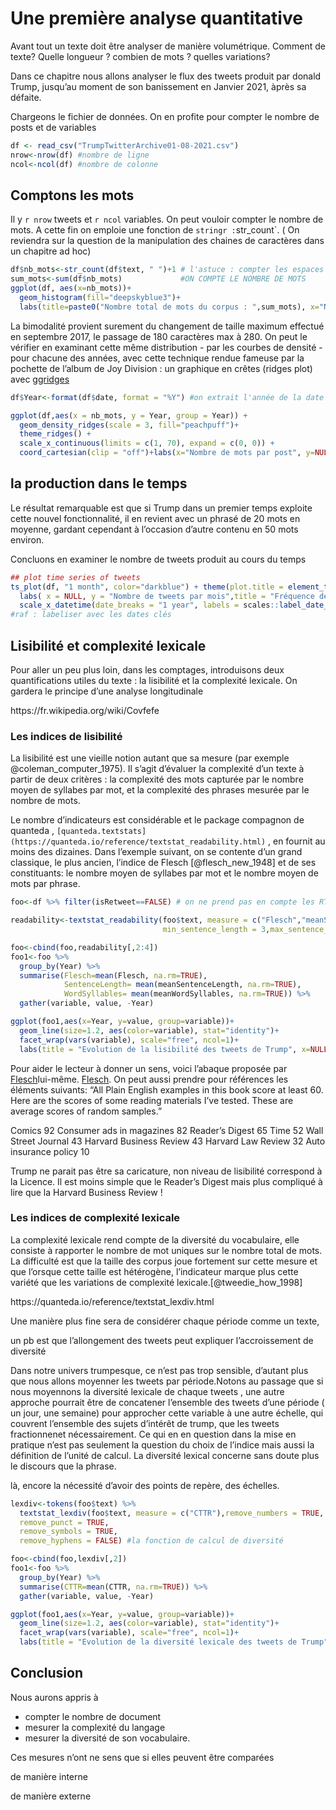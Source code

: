 # Une première analyse quantitative

Avant tout un texte doit être analyser de manière volumétrique. Comment de texte? Quelle longueur ? combien de mots ? quelles variations? 

Dans ce chapitre nous allons analyser le flux des tweets produit par donald Trump, jusqu'au moment de son banissement en Janvier 2021, àprès sa défaite.

Chargeons le fichier de données. On en profite pour compter le nombre de posts et de variables

```r

df <- read_csv("TrumpTwitterArchive01-08-2021.csv")
nrow<-nrow(df) #nombre de ligne
ncol<-ncol(df) #nombre de colonne

```

## Comptons les mots

Il y `r nrow` tweets et `r ncol` variables. On peut vouloir compter le nombre de mots. A cette fin on emploie une fonction de `stringr :  `str_count`. ( On reviendra sur la question de la manipulation des chaines de caractères dans un chapitre ad hoc)


```r

df$nb_mots<-str_count(df$text, " ")+1 # l'astuce : compter les espaces et ajouter 1, pour compter les mots
sum_mots<-sum(df$nb_mots)             #ON COMPTE LE NOMBRE DE MOTS
ggplot(df, aes(x=nb_mots))+
  geom_histogram(fill="deepskyblue3")+
  labs(title=paste0("Nombre total de mots du corpus : ",sum_mots), x="Nombre de mots par post", y="Fréquence")

```

La bimodalité provient surement du changement de taille maximum effectué en septembre 2017, le passage de 180 caractères max à 280. On peut le vérifier en examinant cette même distribution - par les courbes de densité - pour chacune des années, avec cette technique rendue fameuse par la pochette de l'album de Joy Division : un graphique en crêtes (ridges plot) avec [ggridges](https://cran.r-project.org/web/packages/ggridges/vignettes/introduction.html)

```r

df$Year<-format(df$date, format = "%Y") #on extrait l'année de la date

ggplot(df,aes(x = nb_mots, y = Year, group = Year)) +
  geom_density_ridges(scale = 3, fill="peachpuff")+
  theme_ridges() +
  scale_x_continuous(limits = c(1, 70), expand = c(0, 0)) +
  coord_cartesian(clip = "off")+labs(x="Nombre de mots par post", y=NULL)
```

## la production dans le temps


Le résultat remarquable est que si Trump dans un premier temps exploite cette nouvel fonctionnalité, il en revient avec un phrasé de 20 mots en moyenne, gardant cependant à l'occasion d'autre contenu en 50 mots environ.

Concluons en examiner le nombre de tweets produit au cours du temps

```r

## plot time series of tweets
ts_plot(df, "1 month", color="darkblue") + theme(plot.title = element_text(face = "bold")) + 
  labs( x = NULL, y = "Nombre de tweets par mois",title = "Fréquence des posts twitters Donald Trump")+
  scale_x_datetime(date_breaks = "1 year", labels = scales::label_date_short())
#raf : labeliser avec les dates clés
```


## Lisibilité et complexité lexicale

Pour aller un peu plus loin, dans les comptages, introduisons deux quantifications utiles du texte : la lisibilité et la complexité lexicale. On gardera le principe d'une analyse longitudinale

https://fr.wikipedia.org/wiki/Covfefe

### Les indices de lisibilité

La lisibilité est une vieille notion autant que sa mesure (par exemple @coleman_computer_1975). Il s'agit d'évaluer la complexité d'un texte à partir de deux critères : la complexité des mots capturée par le nombre moyen de syllabes par mot, et la complexité des phrases mesurée par le nombre de mots. 

Le nombre d'indicateurs est considérable et le package compagnon de quanteda , `[quanteda.textstats](https://quanteda.io/reference/textstat_readability.html)` , en fournit au moins des dizaines. Dans l'exemple suivant, on se contente d'un grand classique, le plus ancien, l'indice de Flesch [@flesch_new_1948] et de ses constituants: le nombre moyen de syllabes par mot et le nombre moyen de mots par phrase.  

```r

foo<-df %>% filter(isRetweet==FALSE) # on ne prend pas en compte les RT

readability<-textstat_readability(foo$text, measure = c("Flesch","meanSentenceLength", "meanWordSyllables"),
                                  min_sentence_length = 3,max_sentence_length = 1000) #la fonction de calcul de lisibilité

foo<-cbind(foo,readability[,2:4])
foo1<-foo %>% 
  group_by(Year) %>%
  summarise(Flesch=mean(Flesch, na.rm=TRUE), 
            SentenceLength= mean(meanSentenceLength, na.rm=TRUE),
            WordSyllables= mean(meanWordSyllables, na.rm=TRUE)) %>%
  gather(variable, value, -Year)

ggplot(foo1,aes(x=Year, y=value, group=variable))+
  geom_line(size=1.2, aes(color=variable), stat="identity")+
  facet_wrap(vars(variable), scale="free", ncol=1)+
  labs(title = "Evolution de la lisibilité des tweets de Trump", x=NULL, y=NULL)
```

Pour aider le lecteur à donner un sens, voici l'abaque proposée par [Flesch](http://www.appstate.edu/~steelekm/classes/psy2664/Flesch.htm)lui-même. [Flesch](ReadabilityFlesch.JPG). On peut aussi prendre pour références les éléments suivants: "All Plain English examples in this book score at least 60. Here are the scores of some reading materials I've tested. These are average scores of random samples."

Comics                      92
Consumer ads in magazines   82
Reader's Digest             65
Time                        52
Wall Street Journal         43
Harvard Business Review     43
Harvard Law Review          32
Auto insurance policy       10

Trump ne parait pas être sa caricature, non niveau de lisibilité correspond à la Licence. Il est moins simple que le Reader's Digest mais plus compliqué à lire que la Harvard Business Review !  

### Les indices de complexité lexicale

La complexité lexicale rend compte de la diversité du vocabulaire, elle consiste à rapporter le nombre de mot uniques sur le nombre total de mots. La difficulté est que la taille des corpus joue fortement sur cette mesure et que l'orsque cette taille est hétérogène, l'indicateur marque plus cette variété que les variations de complexité lexicale.[@tweedie_how_1998] 

https://quanteda.io/reference/textstat_lexdiv.html

Une manière plus fine sera de considérer chaque période comme un texte, 

un pb est que l'allongement des tweets peut expliquer l'accroissement de diversité

Dans notre univers trumpesque, ce n'est pas trop sensible, d'autant plus que nous allons moyenner les tweets par période.Notons au passage que si nous moyennons la diversité lexicale de chaque tweets , une autre approche pourrait être de concatener l'ensemble des tweets d'une période ( un jour, une semaine) pour approcher cette variable à une autre échelle, qui couvrent l'ensemble des sujets d'intérêt de trump, que les tweets fractionnenet nécessairement. Ce qui en en question dans la mise en pratique n'est pas seulement la question du choix de l'indice mais aussi la définition de l'unité de calcul. La diversité lexical concerne sans doute plus le discours que la phrase. 


là, encore la nécessité d'avoir des points de repère, des échelles.


```r


lexdiv<-tokens(foo$text) %>% 
  textstat_lexdiv(foo$text, measure = c("CTTR"),remove_numbers = TRUE,
  remove_punct = TRUE,
  remove_symbols = TRUE,
  remove_hyphens = FALSE) #la fonction de calcul de diversité

foo<-cbind(foo,lexdiv[,2])
foo1<-foo %>% 
  group_by(Year) %>%
  summarise(CTTR=mean(CTTR, na.rm=TRUE)) %>%
  gather(variable, value, -Year)

ggplot(foo1,aes(x=Year, y=value, group=variable))+
  geom_line(size=1.2, aes(color=variable), stat="identity")+
  facet_wrap(vars(variable), scale="free", ncol=1)+
  labs(title = "Evolution de la diversité lexicale des tweets de Trump", x=NULL, y=NULL)
```

## Conclusion

Nous aurons appris à 

* compter le nombre de document
* mesurer la complexité du langage
* mesurer la diversité de son vocabulaire.

Ces mesures n'ont ne sens que si elles peuvent être comparées

de manière interne

de manière externe

